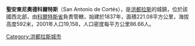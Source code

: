 '''聖安東尼奧德科爾特斯'''（San Antonio de Cortés），是[[洪都拉斯|洪都拉斯]]的城鎮，位於該國西北部，由[[科爾特斯省|科爾特斯省]]負責管轄，始建於1837年，面積221.08平方公里，海拔高度592米，2001年人口19,158，人口密度每平方公里86.66人。

{{coord|15|07|N|88|02|W|display=title|region:HN_type:city_source:GNS-enwiki}}

{{Honduras-geo-stub}}
[[Category:洪都拉斯城市|Category:洪都拉斯城市]]
